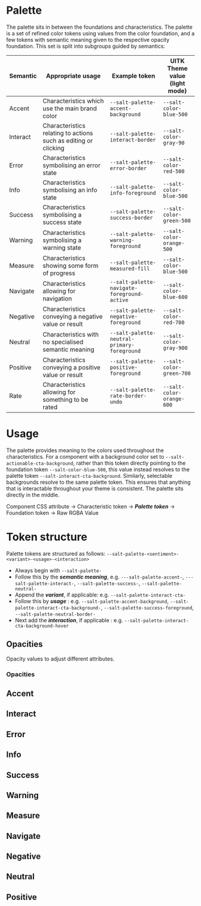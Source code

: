 
<Meta title="Documentation/Styles and Theming/Palette" />

# Palette

The palette sits in between the foundations and characteristics. The palette is a set of refined color tokens using values from the color foundation, and a few tokens with semantic meaning given to the respective opacity foundation. This set is split into subgroups guided by semantics:

| Semantic | Appropriate usage                                               | Example token                               | UITK Theme value<br /> (light mode) |
| -------- | --------------------------------------------------------------- | ------------------------------------------- | ----------------------------------- |
| Accent   | Characteristics which use the main brand color                  | `--salt-palette-accent-background`          | `--salt-color-blue-500`             |
| Interact | Characteristics relating to actions such as editing or clicking | `--salt-palette-interact-border`            | `--salt-color-gray-90`              |
| Error    | Characteristics symbolising an error state                      | `--salt-palette-error-border`               | `--salt-color-red-500`              |
| Info     | Characteristics symbolising an info state                       | `--salt-palette-info-foreground`            | `--salt-color-blue-500`             |
| Success  | Characteristics symbolising a success state                     | `--salt-palette-success-border`             | `--salt-color-green-500`            |
| Warning  | Characteristics symbolising a warning state                     | `--salt-palette-warning-foreground`         | `--salt-color-orange-500`           |
| Measure  | Characteristics showing some form of progress                   | `--salt-palette-measured-fill`              | `--salt-color-blue-500`             |
| Navigate | Characteristics allowing for navigation                         | `--salt-palette-navigate-foreground-active` | `--salt-color-blue-600`             |
| Negative | Characteristics conveying a negative value or result            | `--salt-palette-negative-foreground`        | `--salt-color-red-700`              |
| Neutral  | Characteristics with no specialised semantic meaning            | `--salt-palette-neutral-primary-foreground` | `--salt-color-gray-900`             |
| Positive | Characteristics conveying a positive value or result            | `--salt-palette-positive-foreground`        | `--salt-color-green-700`            |
| Rate     | Characteristics allowing for something to be rated              | `--salt-palette-rate-border-undo`           | `--salt-color-orange-600`           |

# Usage

The palette provides meaning to the colors used throughout the characteristics. For a component with a background color set to `--salt-actionable-cta-background`, rather than this token directly pointing to the foundation token `--salt-color-blue-500`, this value instead resolves to the palette token `--salt-interact-cta-background`. Similarly, selectable backgrounds resolve to the same palette token. This ensures that anything that is interactable throughout your theme is consistent. The palette sits directly in the middle.

Component CSS attribute &#8594; Characteristic token &#8594; **_Palette token_** &#8594; Foundation token &#8594; Raw RGBA Value

# Token structure

Palette tokens are structured as follows: `--salt-palette-<sentiment>-<variant>-<usage>-<interaction>`

- Always begin with `--salt-palette-`
- Follow this by the **_semantic meaning_**, e.g. `---salt-palette-accent-`, `---salt-palette-interact-`, `--salt-palette-success-`, `--salt-palette-neutral-`
- Append the **_variant_**, if applicable: e.g. `--salt-palette-interact-cta-`
- Follow this by **_usage_** : e.g. `--salt-palette-accent-background`, `--salt-palette-interact-cta-background-`, `--salt-palette-success-foreground`, `--salt-palette-neutral-border-`
- Next add the **_interaction_**, if applicable : e.g. `--salt-palette-interact-cta-background-hover`

## Opacities

Opacity values to adjust different attributes.

### Opacities

<Canvas>
  <Story name="Opacities">
    <DocGrid>
      <OpacityBlock
        opacity="--salt-opacity-4"
        cssVariable="--salt-palette-opacity-background"
      />
      <OpacityBlock
        opacity="--salt-opacity-3"
        cssVariable="--salt-palette-opacity-border"
      />
      <OpacityBlock
        opacity="--salt-opacity-3"
        cssVariable="--salt-palette-opacity-primary-border"
      />
      <OpacityBlock
        opacity="--salt-opacity-2"
        cssVariable="--salt-palette-opacity-secondary-border"
      />
      <OpacityBlock
        opacity="--salt-opacity-1"
        cssVariable="--salt-palette-opacity-tertiary-border"
      />
      <OpacityBlock
        opacity="--salt-opacity-2"
        cssVariable="--salt-palette-opacity-border-readonly"
      />
      <OpacityBlock
        opacity="--salt-opacity-4"
        cssVariable="--salt-palette-opacity-foreground"
      />
      <OpacityBlock
        opacity="--salt-opacity-4"
        cssVariable="--salt-palette-opacity-backdrop"
      />
      <OpacityBlock
        opacity="--salt-opacity-3"
        cssVariable="--salt-palette-opacity-fill"
      />
      <OpacityBlock
        opacity="--salt-opacity-3"
        cssVariable="--salt-palette-opacity-stroke"
      />
    </DocGrid>
  </Story>
</Canvas>

## Accent

<Canvas>
  <Story name="Accent">
    <DocGrid>
      <ColorBlock colorVar="--salt-palette-accent-background" />
      <ColorBlock colorVar="--salt-palette-accent-border" />
      <ColorBlock colorVar="--salt-palette-accent-foreground" />
    </DocGrid>
  </Story>
</Canvas>

## Interact

<Canvas>
  <Story name="Interact">
    <DocGrid>
      <ColorBlock colorVar="--salt-palette-interact-background" />
      <ColorBlock colorVar="--salt-palette-interact-background-disabled" />
      <ColorBlock colorVar="--salt-palette-interact-background-hover" />
      <ColorBlock colorVar="--salt-palette-interact-background-active" />
      <ColorBlock colorVar="--salt-palette-interact-background-blurSelected" />
      <ColorBlock colorVar="--salt-palette-interact-border" />
      <ColorBlock colorVar="--salt-palette-interact-border-hover" />
      <ColorBlock colorVar="--salt-palette-interact-border-active" />
      <ColorBlock colorVar="--salt-palette-interact-border-activeDisabled" />
      <ColorBlock colorVar="--salt-palette-interact-border-disabled" />
      <ColorBlock colorVar="--salt-palette-interact-border-readonly" />
      <ColorBlock colorVar="--salt-palette-interact-foreground" />
      <ColorBlock colorVar="--salt-palette-interact-foreground-disabled" />
      <ColorBlock colorVar="--salt-palette-interact-foreground-partial" />
      <ColorBlock colorVar="--salt-palette-interact-foreground-partialDisabled" />
      <ColorBlock colorVar="--salt-palette-interact-outline" />
      <ColorBlock colorVar="--salt-palette-interact-cta-background" />
      <ColorBlock colorVar="--salt-palette-interact-cta-background-hover" />
      <ColorBlock colorVar="--salt-palette-interact-cta-background-active" />
      <ColorBlock colorVar="--salt-palette-interact-cta-background-activeDisabled" />
      <ColorBlock colorVar="--salt-palette-interact-cta-background-disabled" />
      <ColorBlock colorVar="--salt-palette-interact-cta-foreground" />
      <ColorBlock colorVar="--salt-palette-interact-cta-foreground-active" />
      <ColorBlock colorVar="--salt-palette-interact-cta-foreground-activeDisabled" />
      <ColorBlock colorVar="--salt-palette-interact-cta-foreground-disabled" />
      <ColorBlock colorVar="--salt-palette-interact-cta-foreground-hover" />
      <ColorBlock colorVar="--salt-palette-interact-primary-background" />
      <ColorBlock colorVar="--salt-palette-interact-primary-background-hover" />
      <ColorBlock colorVar="--salt-palette-interact-primary-background-active" />
      <ColorBlock colorVar="--salt-palette-interact-primary-background-activeDisabled" />
      <ColorBlock colorVar="--salt-palette-interact-primary-background-disabled" />
      <ColorBlock colorVar="--salt-palette-interact-primary-foreground" />
      <ColorBlock colorVar="--salt-palette-interact-primary-foreground-hover" />
      <ColorBlock colorVar="--salt-palette-interact-primary-foreground-active" />
      <ColorBlock colorVar="--salt-palette-interact-primary-foreground-activeDisabled" />
      <ColorBlock colorVar="--salt-palette-interact-primary-foreground-disabled" />
      <ColorBlock colorVar="--salt-palette-interact-secondary-background" />
      <ColorBlock colorVar="--salt-palette-interact-secondary-background-hover" />
      <ColorBlock colorVar="--salt-palette-interact-secondary-background-active" />
      <ColorBlock colorVar="--salt-palette-interact-secondary-background-activeDisabled" />
      <ColorBlock colorVar="--salt-palette-interact-secondary-background-disabled" />
      <ColorBlock colorVar="--salt-palette-interact-secondary-foreground" />
      <ColorBlock colorVar="--salt-palette-interact-secondary-foreground-hover" />
      <ColorBlock colorVar="--salt-palette-interact-secondary-foreground-active" />
      <ColorBlock colorVar="--salt-palette-interact-secondary-foreground-activeDisabled" />
      <ColorBlock colorVar="--salt-palette-interact-secondary-foreground-disabled" />
    </DocGrid>
  </Story>
</Canvas>

## Error

<Canvas>
  <Story name="Error">
    <DocGrid>
      <ColorBlock colorVar="--salt-palette-error-background-emphasize" />
      <ColorBlock colorVar="--salt-palette-error-border" />
      <ColorBlock colorVar="--salt-palette-error-foreground" />
    </DocGrid>
  </Story>
</Canvas>

## Info

<Canvas>
  <Story name="Info">
    <DocGrid>
      <ColorBlock colorVar="--salt-palette-info-background-emphasize" />
      <ColorBlock colorVar="--salt-palette-info-border" />
      <ColorBlock colorVar="--salt-palette-info-foreground" />
    </DocGrid>
  </Story>
</Canvas>

## Success

<Canvas>
  <Story name="Success">
    <DocGrid>
      <ColorBlock colorVar="--salt-palette-success-background-emphasize" />
      <ColorBlock colorVar="--salt-palette-success-border" />
      <ColorBlock colorVar="--salt-palette-success-foreground" />
    </DocGrid>
  </Story>
</Canvas>

## Warning

<Canvas>
  <Story name="Warning">
    <DocGrid>
      <ColorBlock colorVar="--salt-palette-warning-background-emphasize" />
      <ColorBlock colorVar="--salt-palette-warning-border" />
      <ColorBlock colorVar="--salt-palette-warning-foreground" />
    </DocGrid>
  </Story>
</Canvas>

## Measure

<Canvas>
  <Story name="Measure">
    <DocGrid>
      <ColorBlock colorVar="--salt-palette-measured-background" />
      <ColorBlock colorVar="--salt-palette-measured-background-disabled" />
      <ColorBlock colorVar="--salt-palette-measured-foreground" />
      <ColorBlock colorVar="--salt-palette-measured-foreground-active" />
      <ColorBlock colorVar="--salt-palette-measured-foreground-activeDisabled" />
      <ColorBlock colorVar="--salt-palette-measured-foreground-disabled" />
      <ColorBlock colorVar="--salt-palette-measured-border" />
      <ColorBlock colorVar="--salt-palette-measured-border-disabled" />
      <ColorBlock colorVar="--salt-palette-measured-fill" />
      <ColorBlock colorVar="--salt-palette-measured-fill-disabled" />
    </DocGrid>
  </Story>
</Canvas>

## Navigate

<Canvas>
  <Story name="Navigate">
    <DocGrid>
      <ColorBlock colorVar="--salt-palette-navigate-primary-background" />
      <ColorBlock colorVar="--salt-palette-navigate-primary-background-active" />
      <ColorBlock colorVar="--salt-palette-navigate-primary-background-hover" />
      <ColorBlock colorVar="--salt-palette-navigate-secondary-background" />
      <ColorBlock colorVar="--salt-palette-navigate-secondary-background-active" />
      <ColorBlock colorVar="--salt-palette-navigate-secondary-background-hover" />
      <ColorBlock colorVar="--salt-palette-navigate-tertiary-background-hover" />
      <ColorBlock colorVar="--salt-palette-navigate-tertiary-background-active" />
      <ColorBlock colorVar="--salt-palette-navigate-tertiary-background" />
      <ColorBlock colorVar="--salt-palette-navigate-foreground-hover" />
      <ColorBlock colorVar="--salt-palette-navigate-foreground-active" />
      <ColorBlock colorVar="--salt-palette-navigate-foreground-visited" />
      <ColorBlock colorVar="--salt-palette-navigate-indicator-active" />
      <ColorBlock colorVar="--salt-palette-navigate-indicator-hover" />
      <ColorBlock colorVar="--salt-palette-navigate-indicator-activeDisabled" />
    </DocGrid>
  </Story>
</Canvas>

## Negative

<Canvas>
  <Story name="Negative">
    <DocGrid>
      <ColorBlock colorVar="--salt-palette-negative-foreground" />
    </DocGrid>
  </Story>
</Canvas>

## Neutral

<Canvas>
  <Story name="Neutral">
    <DocGrid>
      <ColorBlock colorVar="--salt-palette-neutral-primary-background" />
      <ColorBlock colorVar="--salt-palette-neutral-primary-background-disabled" />
      <ColorBlock colorVar="--salt-palette-neutral-primary-background-readonly" />
      <ColorBlock colorVar="--salt-palette-neutral-primary-border" />
      <ColorBlock colorVar="--salt-palette-neutral-primary-border-disabled" />
      <ColorBlock colorVar="--salt-palette-neutral-primary-foreground" />
      <ColorBlock colorVar="--salt-palette-neutral-primary-foreground-disabled" />
      <ColorBlock colorVar="--salt-palette-neutral-primary-separator" />
      <ColorBlock colorVar="--salt-palette-neutral-secondary-background" />
      <ColorBlock colorVar="--salt-palette-neutral-secondary-background-disabled" />
      <ColorBlock colorVar="--salt-palette-neutral-secondary-background-readonly" />
      <ColorBlock colorVar="--salt-palette-neutral-secondary-border-disabled" />
      <ColorBlock colorVar="--salt-palette-neutral-secondary-foreground" />
      <ColorBlock colorVar="--salt-palette-neutral-secondary-foreground-disabled" />
      <ColorBlock colorVar="--salt-palette-neutral-backdrop" />
      <ColorBlock colorVar="--salt-palette-neutral-secondary-separator" />
      <ColorBlock colorVar="--salt-palette-neutral-tertiary-background" />
      <ColorBlock colorVar="--salt-palette-neutral-tertiary-background-disabled" />
      <ColorBlock colorVar="--salt-palette-neutral-tertiary-background-readonly" />
      <ColorBlock colorVar="--salt-palette-neutral-tertiary-border" />
      <ColorBlock colorVar="--salt-palette-neutral-tertiary-border-disabled" />
      <ColorBlock colorVar="--salt-palette-neutral-tertiary-separator" />
      <ColorBlock colorVar="--salt-palette-neutral-highlight" />
    </DocGrid>
  </Story>
</Canvas>

## Positive

<Canvas>
  <Story name="Positive">
    <DocGrid>
      <ColorBlock colorVar="--salt-palette-positive-foreground" />
    </DocGrid>
  </Story>
</Canvas>
